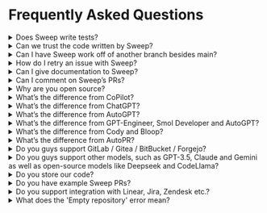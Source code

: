 # Frequently Asked Questions

<details>
<summary>Does Sweep write tests?</summary>

Yep! The easiest way to have Sweep write tests is by modifying the `description` parameter in your `sweep.yaml`. You can add something like:
“In [your repository], the tests are written in [your format]. If you modify business logic, modify the tests as well using this format.” You can add anything you’d like to the description parameter, including formatting rules (like PEP8), code style, etc!

</details>

<details>
<summary>Can we trust the code written by Sweep?</summary>

You should always review the PR. However, we also perform testing to make sure the PR works using your existing GitHub actions.
To get the best performance, add GitHub actions that lint, test, and validate your code.

</details>

<details>
<summary>Can I have Sweep work off of another branch besides main?</summary>

Yes! In the `sweep.yaml`, you can set the `branch` parameter to something besides your default branch, and Sweep will use that as a reference.

</details>

<details>
<summary>How do I retry an issue with Sweep?</summary>

To retry an issue, prefix your issue reply with 'Sweep: '. This will trigger Sweep to retry the issue.

</details>

<details>
<summary>Can I give documentation to Sweep?</summary>

Yes! In the `sweep.yaml`, you can specify docs. Be sure to pick the prefix of the site, which will allow us to only fetch the docs you need.
Check out the example here: https://github.com/sweepai/sweep/blob/main/sweep.yaml.

</details>

<details>
<summary>Can I comment on Sweep’s PRs?</summary>

Yep! You have three options depending on the degree of the change:

1. You can comment on the issue, and Sweep will rewrite the entire pull request. This will use one of your GPT4 credits.
2. You can comment on the pull request (not a file) and Sweep can make substantial changes to the pull request. Sweep will search the codebase, and is able to modify and create files.
3. You can comment on the file directly, and Sweep will only modify that file. Use this for small single file changes.

</details>

<details>
<summary>Why are you open source?</summary>

We’re open source so that our users can see exactly how their data is processed, as well as learn from how Sweep works! We’re really excited about building a community of Sweep users(like you!).

</details>

<details>
<summary>What’s the difference from CoPilot?</summary>

Copilot lives in your IDE and writes small chunks of code at a time. This takes ~3-5 seconds, and you need to watch it the entire time. Sweep runs completely asynchronously, and handles the task end to end. This might take 10-15 minutes, but you’re able to walk away and come back to a finished pull request. Copilot also doesn’t have access to the latest documentation.

</details>

<details>
<summary>What’s the difference from ChatGPT?</summary>

ChatGPT can’t write the actual PR, and you’d have to paste the generated code into your codebase and create a PR yourself. ChatGPT doesn’t have access to your codebase and the latest documentation, so it’s limited with large software projects.

</details>

<details>
<summary>What’s the difference from AutoGPT?</summary>

AutoGPT (and similar tools) doesn’t work, and Sweep works. We don’t allow the language model to perform open domain tool execution (which doesn’t work well). We perform a fixed flow of search → plan → write code → validate code, repeating the last two steps. This lets us reliably generate PRs corresponding to the user description.

</details>

<details>
<summary>What’s the difference from GPT-Engineer, Smol Developer and AutoGPT?</summary>

Sweep is built to improve on an existing codebase, which is a more frequent and higher need, than generating boilerplate, which is mostly a solved problem since you can just fork existing boilerplates.

</details>

<details>
<summary>What’s the difference from Cody and Bloop?</summary>

We do more than just chat-with-your-code by actually creating pull requests.

</details>

<details>
<summary>What’s the difference from AutoPR?</summary>

We're shipping new features at Sweep everyday and unfortunately it looks like AutoPR hasn't received any updates in months.

</details>

<details>
<summary>Do you guys support GitLab / Gitea / BitBucket / Forgejo?</summary>

We only support GitHub at the moment. We're currently focused on delivering more value and making Sweep more reliable and capable as opposed to supporting more services.
</details>

<details>
<summary>Do you guys support other models, such as GPT-3.5, Claude and Gemini as well as open-source models like Deepseek and CodeLlama?</summary>

We actively work on integrating a variety of models to ensure the best possible solutions for our users. This includes not only popular commercial models like GPT-3.5, Claude, and Gemini but also promising open-source options such as Deepseek and CodeLlama. Our goal is to provide a diverse set of tools that can cater to a wide range of needs and projects.

</details>

<details>
<summary>Do you store our code?</summary>

We access your GitHub repository at runtime. At the end of execution, your code is deleted from the server. To perform search over your codebase, we use the hashed contents along with the embeddings. This allows us to avoid storing any code as plaintext. Read more about it here: [https://docs.sweep.dev/blogs/search-infra](https://docs.sweep.dev/blogs/search-infra).

</details>

<details>
<summary>Do you have example Sweep PRs?</summary>

Yes! Check out [https://docs.sweep.dev/about/examples](https://docs.sweep.dev/about/examples).

</details>

<details>
<summary>Do you support integration with Linear, Jira, Zendesk etc.?</summary>

We don't directly support it but we recommend setting up a Zapier plugin that syncs GitHub issues from Linear/Jira. This will automatically create the GitHub issues when you make a Linear/Jira issue which will trigger Sweep if prefixed with "Sweep: ".

</details>

<details>
<summary>What does the 'Empty repository' error mean?</summary>

The 'Empty repository' error occurs when the repository was just created and Sweep will not work. This is because Sweep needs some existing code in the repository to work with. If the repository is empty, Sweep does not have any code to analyze or modify. To fix this error, you can add some initial code to your repository before using Sweep. Once there is some code in the repository, Sweep should be able to work as expected.

</details>
